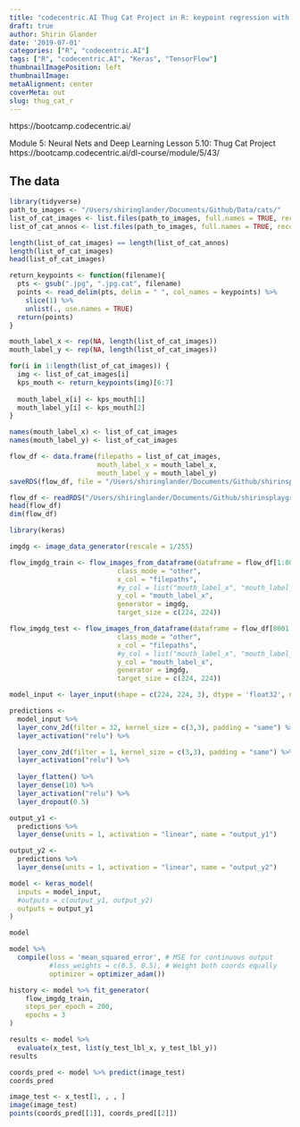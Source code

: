 ```yaml
---
title: "codecentric.AI Thug Cat Project in R: keypoint regression with Keras"
draft: true
author: Shirin Glander
date: '2019-07-01'
categories: ["R", "codecentric.AI"]
tags: ["R", "codecentric.AI", "Keras", "TensorFlow"]
thumbnailImagePosition: left
thumbnailImage: 
metaAlignment: center
coverMeta: out
slug: thug_cat_r
---
```


https://bootcamp.codecentric.ai/

Module 5: Neural Nets and Deep Learning
Lesson 5.10: Thug Cat Project
https://bootcamp.codecentric.ai/dl-course/module/5/43/

## The data

```r
library(tidyverse)
path_to_images <- "/Users/shiringlander/Documents/Github/Data/cats/"
list_of_cat_images <- list.files(path_to_images, full.names = TRUE, recursive = TRUE, include.dirs = TRUE, pattern = "*.jpg$")
list_of_cat_annos <- list.files(path_to_images, full.names = TRUE, recursive = TRUE, include.dirs = TRUE, pattern = "*.cat$")

length(list_of_cat_images) == length(list_of_cat_annos)
length(list_of_cat_images)
head(list_of_cat_images)
```

```r
return_keypoints <- function(filename){
  pts <- gsub(".jpg", ".jpg.cat", filename)
  points <- read_delim(pts, delim = " ", col_names = keypoints) %>%
    slice(1) %>% 
    unlist(., use.names = TRUE)
  return(points)
}

mouth_label_x <- rep(NA, length(list_of_cat_images))
mouth_label_y <- rep(NA, length(list_of_cat_images))

for(i in 1:length(list_of_cat_images)) {
  img <- list_of_cat_images[i]
  kps_mouth <- return_keypoints(img)[6:7]
  
  mouth_label_x[i] <- kps_mouth[1]
  mouth_label_y[i] <- kps_mouth[2]
}

names(mouth_label_x) <- list_of_cat_images
names(mouth_label_y) <- list_of_cat_images
```

```r
flow_df <- data.frame(filepaths = list_of_cat_images,
                      mouth_label_x = mouth_label_x,
                      mouth_label_y = mouth_label_y)
saveRDS(flow_df, file = "/Users/shiringlander/Documents/Github/shirinsplayground/data/flow_df.rds")
```

```r
flow_df <- readRDS("/Users/shiringlander/Documents/Github/shirinsplayground/data/flow_df.rds")
head(flow_df)
dim(flow_df)
```

```r
library(keras)

imgdg <- image_data_generator(rescale = 1/255)

flow_imgdg_train <- flow_images_from_dataframe(dataframe = flow_df[1:8000, ],
                           class_mode = "other",
                           x_col = "filepaths",
                           #y_col = list("mouth_label_x", "mouth_label_y"),
                           y_col = "mouth_label_x",
                           generator = imgdg,
                           target_size = c(224, 224))

flow_imgdg_test <- flow_images_from_dataframe(dataframe = flow_df[8001:9997, ],
                           class_mode = "other",
                           x_col = "filepaths",
                           #y_col = list("mouth_label_x", "mouth_label_y"),
                           y_col = "mouth_label_x",
                           generator = imgdg,
                           target_size = c(224, 224))
```

```r
model_input <- layer_input(shape = c(224, 224, 3), dtype = 'float32', name = 'image_input')

predictions <- 
  model_input %>%
  layer_conv_2d(filter = 32, kernel_size = c(3,3), padding = "same") %>%
  layer_activation("relu") %>%

  layer_conv_2d(filter = 1, kernel_size = c(3,3), padding = "same") %>%
  layer_activation("relu") %>%
  
  layer_flatten() %>%
  layer_dense(10) %>%
  layer_activation("relu") %>%
  layer_dropout(0.5)

output_y1 <- 
  predictions %>%
  layer_dense(units = 1, activation = "linear", name = "output_y1")

output_y2 <-
  predictions %>%
  layer_dense(units = 1, activation = "linear", name = "output_y2")

model <- keras_model(
  inputs = model_input,
  #outputs = c(output_y1, output_y2)
  outputs = output_y1
)

model 
```

```r
model %>%
  compile(loss = 'mean_squared_error', # MSE for continuous output
          #loss_weights = c(0.5, 0.5), # Weight both coords equally 
          optimizer = optimizer_adam())
```

```r
history <- model %>% fit_generator(
    flow_imgdg_train,
    steps_per_epoch = 200,
    epochs = 3
)
```

```r
results <- model %>% 
  evaluate(x_test, list(y_test_lbl_x, y_test_lbl_y))
results
```

```r
coords_pred <- model %>% predict(image_test)
coords_pred
```

```r
image_test <- x_test[1, , , ]
image(image_test)
points(coords_pred[[1]], coords_pred[[2]])
```

